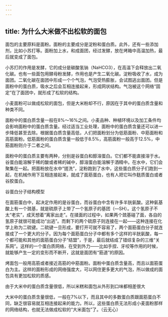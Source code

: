 ```yaml
---
---
---
```

title: 为什么大米做不出松软的面包
---




面包的主要原料是面粉。面粉的主要成分是淀粉和蛋白质。此外，还有一些添加剂，比如小苏打等。面粉加上水，和成面团，经过发酵，放在烤箱中高温加热，最后就变成了面包。

小苏打的作用是发酵，它的成分是碳酸氢钠（NaHCO3），在高温下会释放出二氧化碳。也有一些面包用酵母粉发酵，作用也是产生二氧化碳。淀粉吸收了水，成为面团。二氧化碳在面团中形成一个个气泡，气泡受热膨胀，会试图逃出面团。但是面粉中的蛋白质，吸水之后会互相连接起来，形成网状结构。气泡被这个网络“固定”在了面团中，就形成了松软的结构。

小麦面粉可以做成松软的面包，但是大米粉却不行，原因在于其中的蛋白质含量和种类不同。

面粉中的蛋白质含量一般在8%～16%之间。小麦品种、种植环境以及加工条件均会影响面粉中的蛋白质含量。经过适当工业处理，面粉中的蛋白质含量还可以进一步降低甚至去除。根据蛋白质含量高低，人们把面粉划分为低筋面粉、中筋面粉和高筋面粉。低筋面粉的蛋白质含量一般低于8.5%，高筋面粉一般高于12.5%，中筋面粉则介于二者之间。



面粉中的蛋白质主要有两种，分别是谷蛋白和醇溶蛋白。它们都不能直接溶于水。谷蛋白能溶解于稀的酸或者稀的碱中，醇溶蛋白能溶解于酒精中。在水中，它们会聚集在一起。把面粉放在水中“搓洗”，淀粉跑到了水中，这些蛋白质分子们跑到一起，在机械作用下互相连接起来，就成了面筋蛋白，也有人把它叫作麸质蛋白或者谷胶蛋白。

谷蛋白分子结构模型



在面筋蛋白中，起决定作用的是谷蛋白，而谷蛋白中含有许多半胱氨酸。这种氨基酸上有一个巯基，就是硫原子上带了一个氢原子的基团（—SH）。这个氢原子不太“老实”，成天想着“离家出走”。在揉面的过程中，如果两个巯基碰了面，各自的氢原子就很可能成功“出逃”。而剩下的两个硫原子则连接在一起——这种连接在化学上称为二硫键。二硫键一旦形成，要打开可就不容易了，两个面筋蛋白分子就连接成了一个更大的分子。因为每个面筋蛋白分子中都有多个这样的半胱氨酸，每一个都可能和其他的面筋蛋白分子“结盟”，于是，最后就结成了错综复杂的三维“关系网”。这样的一个蛋白质网络，在受到外力——比如手捏、牙咬等作用的时候，就能够产生一定的变形而不断开，这就是面团有“筋道”的原因。

烤面包一般用高筋或者接近高筋的中筋面粉。面粉中蛋白质含量高，而且以面筋蛋白为主。这样的面粉形成的网络强度大，可以网住更多更大的气泡，所以做成的面包具有更加松软的质感。

由于大米中的蛋白质含量很低，所以米糕和面包从外形到口味都相差很大



大米中的蛋白质含量很低，一般在7%以下，而且其中的多数蛋白质跟面筋蛋白不同，缺乏很容易就互相连接起来的能力。所以，这些蛋白质无法形成小麦面粉那样的网络结构，也就无法做成松软的“大米面包”了。（云无心）